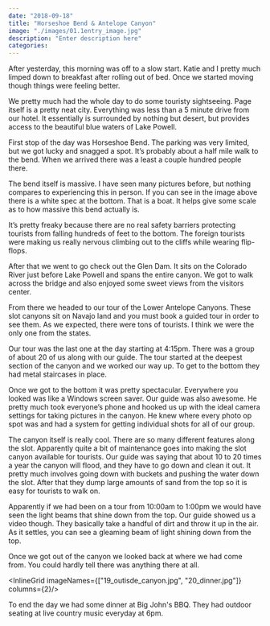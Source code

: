 ```yaml
---
date: "2018-09-18"
title: "Horseshoe Bend & Antelope Canyon"
image: "./images/01.1entry_image.jpg"
description: "Enter description here"
categories:
---
```




After yesterday, this morning was off to a slow start. Katie and I pretty much limped down to breakfast after rolling out of bed. Once we started moving though things were feeling better.

We pretty much had the whole day to do some touristy sightseeing. Page itself is a pretty neat city. Everything was less than a 5 minute drive from our hotel.  It essentially is surrounded by nothing but desert, but provides access to the beautiful blue waters of Lake Powell.

 First stop of the day was Horseshoe Bend. The parking was very limited, but we got lucky and snagged a spot. It’s probably about a half mile walk to the bend. When we arrived there was a least a couple hundred people there.

<InlineImage imageName="01_horseshoe_pano.jpg"/>

The bend itself is massive. I have seen many pictures before, but nothing compares to experiencing this in person. If you can see in the image above there is a white spec at the bottom. That is a boat. It helps give some scale as to how massive this bend actually is.

 It’s pretty freaky because there are no real safety barriers protecting tourists from falling hundreds of feet to the bottom. The foreign tourists were making us really nervous climbing out to the cliffs while wearing flip-flops.

After that we went to go check out the Glen Dam. It sits on the Colorado River just before Lake Powell and spans the entire canyon. We got to walk across the bridge and also enjoyed some sweet views from the visitors center.

<ImageTrifecta topImageName="04_dam.jpg" bottomImageName="03_dam_and_bridge.jpg" portraitImageName="05_bridge.jpg" orientation="left"/>

From there we headed to our tour of the Lower Antelope Canyons. These slot canyons sit on Navajo land and you must book a guided tour in order to see them. As we expected, there were tons of tourists. I think we were the only one from the states.

Our tour was the last one at the day starting at 4:15pm. There was a group of about 20 of us along with our guide. The tour started at the deepest section of the canyon and we worked our way up. To get to the bottom they had metal staircases in place.

Once we got to the bottom it was pretty spectacular. Everywhere you looked was like a Windows screen saver. Our guide was also awesome. He pretty much took everyone’s phone and hooked us up with the ideal camera settings for taking pictures in the canyon. He knew where every photo op spot was and had a system for getting individual shots for all of our group.

<InlineImage imageName="11_canyon.jpg"/>

The canyon itself is really cool. There are so many different features along the slot. Apparently quite a bit of maintenance goes into making the slot canyon available for tourists. Our guide was saying that about 10 to 20 times a year the canyon will flood, and they have to go down and clean it out. It pretty much involves going down with buckets and pushing the water down the slot. After that they dump large amounts of sand from the top so it is easy for tourists to walk on.

Apparently if we had been on a tour from 10:00am to 1:00pm we would have seen the light beams that shine down from the top. Our guide showed us a video though. They basically take a handful of dirt and throw it up in the air. As it settles, you can see a gleaming beam of light shining down from the top.

Once we got out of the canyon we looked back at where we had come from. You could hardly tell there was anything there at all.

<InlineGrid imageNames={["19_outisde_canyon.jpg", "20_dinner.jpg"]} columns={2}/>

To end the day we had some dinner at Big John's BBQ. They had outdoor seating at live country music everyday at 6pm.
